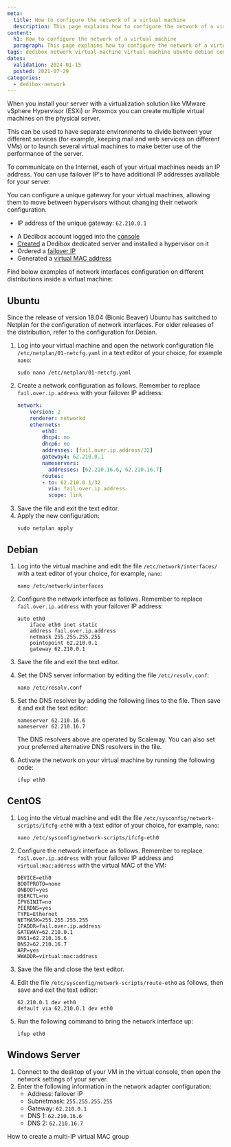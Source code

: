 ```yaml
---
meta:
  title: How to configure the network of a virtual machine
  description: This page explains how to configure the network of a virtual machine.
content:
  h1: How to configure the network of a virtual machine
  paragraph: This page explains how to configure the network of a virtual machine.
tags: dedibox network virtual-machine virtual machine ubuntu debian centOS windows-server
dates:
  validation: 2024-01-15
  posted: 2021-07-29
categories:
  - dedibox-network
---
```


When you install your server with a virtualization solution like VMware vSphere Hypervisor (ESXi) or Proxmox you can create multiple virtual machines on the physical server.

This can be used to have separate environments to divide between your different services (for example, keeping mail and web services on different VMs) or to launch several virtual machines to make better use of the performance of the server.

To communicate on the Internet, each of your virtual machines needs an IP address. You can use failover IP's to have additional IP addresses available for your server.

<Message type="tip">
  You can configure a unique gateway for your virtual machines, allowing them to move between hypervisors without changing their network configuration.

  * IP address of the unique gateway: `62.210.0.1`
</Message>

<Macro id="requirements" />

- A Dedibox account logged into the [console](https://console.online.net)
- [Created](/dedibox/dedicated-servers/how-to/order-a-server) a Dedibox dedicated server and installed a hypervisor on it
- Ordered a [failover IP](/dedibox-network/ip-failover/concepts/#failover-ips)
- Generated a [virtual MAC address](/dedibox-network/ip-failover/concepts/#virtual-mac-address)

Find below examples of network interfaces configuration on different distributions inside a virtual machine:

## Ubuntu

Since the release of version 18.04 (Bionic Beaver) Ubuntu has switched to Netplan for the configuration of network interfaces. For older releases of the distribution, refer to the configuration for Debian.

1. Log into your virtual machine and open the network configuration file `/etc/netplan/01-netcfg.yaml` in a text editor of your choice, for example `nano`:
    ```
    sudo nano /etc/netplan/01-netcfg.yaml
    ```
2. Create a network configuration as follows. Remember to replace `fail.over.ip.address` with your failover IP address:
    ```yaml
    network:
        version: 2
        renderer: networkd
        ethernets:
            eth0:
            dhcp4: no
            dhcp6: no
            addresses: [fail.over.ip.address/32]
            gateway4: 62.210.0.1
            nameservers:
              addresses: [62.210.16.6, 62.210.16.7]
            routes:
            - to: 62.210.0.1/32
              via: fail.over.ip.address
              scope: link
    ```
3. Save the file and exit the text editor.
4. Apply the new configuration:
    ```
    sudo netplan apply
    ```

## Debian

1. Log into the virtual machine and edit the file `/etc/network/interfaces/` with a text editor of your choice, for example, `nano`:
    ```
    nano /etc/network/interfaces
    ```
2. Configure the network interface as follows. Remember to replace `fail.over.ip.address` with your failover IP address:
    ```
    auto eth0
        iface eth0 inet static
        address fail.over.ip.address
        netmask 255.255.255.255
        pointopoint 62.210.0.1
        gateway 62.210.0.1
    ```
3. Save the file and exit the text editor.
4. Set the DNS server information by editing the file `/etc/resolv.conf`:
    ```
    nano /etc/resolv.conf
    ```
5. Set the DNS resolver by adding the following lines to the file. Then save it and exit the text editor:
    ```
    nameserver 62.210.16.6
    nameserver 62.210.16.7
    ```

    <Message typ="tip">
      The DNS resolvers above are operated by Scaleway. You can also set your preferred alternative DNS resolvers in the file.
    </Message>
6. Activate the network on your virtual machine by running the following code:
    ```
    ifup eth0
    ```

## CentOS

1. Log into the virtual machine and edit the file `/etc/sysconfig/network-scripts/ifcfg-eth0` with a text editor of your choice, for example, `nano`:

    ```
    nano /etc/sysconfig/network-scripts/ifcfg-eth0
    ```
2. Configure the network interface as follows. Remember to replace `fail.over.ip.address` with your failover IP address and `virtual:mac:address` with the virtual MAC of the VM:
    ```
    DEVICE=eth0
    BOOTPROTO=none
    ONBOOT=yes
    USERCTL=no
    IPV6INIT=no
    PEERDNS=yes
    TYPE=Ethernet
    NETMASK=255.255.255.255
    IPADDR=fail.over.ip.address
    GATEWAY=62.210.0.1
    DNS1=62.210.16.6
    DNS2=62.210.16.7
    ARP=yes
    HWADDR=virtual:mac:address
    ```
3. Save the file and close the text editor.
4. Edit the file `/etc/sysconfig/network-scripts/route-eth0` as follows, then save and exit the text editor:
    ```
    62.210.0.1 dev eth0
    default via 62.210.0.1 dev eth0
    ```
5. Run the following command to bring the network interface up:
    ```
    ifup eth0
    ```

## Windows Server

1. Connect to the desktop of your VM in the virtual console, then open the network settings of your server.
2. Enter the following information in the network adapter configuration:
    * Address: failover IP
    * Subnetmask: `255.255.255.255`
    * Gateway: `62.210.0.1`
    * DNS 1: `62.210.16.6`
    * DNS 2: `62.210.16.7`


<Navigation title="See also">
  <PreviousButton to="/dedibox-network/ip-failover/how-to/configure-multiip-virtualmac">How to create a multi-IP virtual MAC group</PreviousButton>
</Navigation>